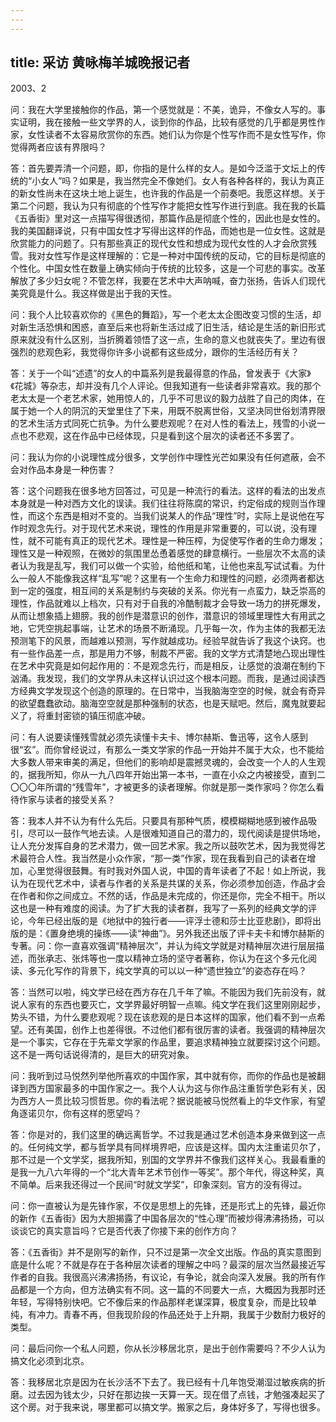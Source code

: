 ```yaml
---
---
---
```

title: 采访 黄咏梅羊城晚报记者
---




2003、2

问：我在大学里接触你的作品，第一个感觉就是：不美，诡异，不像女人写的。事实证明，我在接触一些文学界的人，谈到你的作品，比较有感觉的几乎都是男性作家，女性读者不太容易欣赏你的东西。她们认为你是个性写作而不是女性写作，你觉得两者应该有界限吗？

答：首先要弄清一个问题，即，你指的是什么样的女人。是如今泛滥于文坛上的传统的“小女人”吗？如果是，我当然完全不像她们。女人有各种各样的，我认为真正的新女性尚未在这块土地上诞生，也许我的作品是一个前奏吧。我愿这样想。关于第二个问题，我认为只有彻底的个性写作才能把女性写作进行到底。我在我的长篇《五香街》里对这一点描写得很透彻，那篇作品是彻底个性的，因此也是女性的。我的美国翻译说，只有中国女性才写得出这样的作品，而她也是一位女性。这就是欣赏能力的问题了。只有那些真正的现代女性和想成为现代女性的人才会欣赏残雪。我对女性写作是这样理解的：它是一种对中国传统的反动，它的目标是彻底的个性化。中国女性在数量上确实倾向于传统的比较多，这是一个可悲的事实。改革解放了多少妇女呢？不管怎样，我要在艺术中大声呐喊，奋力张扬，告诉人们现代美究竟是什么。我这样做是出于我的天性。

问：我个人比较喜欢你的《黑色的舞蹈》，写一个老太太企图改变习惯的生活，却对新生活恐惧和困惑，直至后来也将新生活过成了旧生活，结论是生活的新旧形式原来就没有什么区别，当折腾着领悟了这一点，生命的意义也就丧失了。里边有很强烈的悲观色彩，我觉得你许多小说都有这些成分，跟你的生活经历有关？

答：关于一个叫“述遗”的女人的中篇系列是我最得意的作品，曾发表于《大家》《花城》等杂志，却并没有几个人评论。但我知道有一些读者非常喜欢。我的那个老太太是一个老艺术家，她用惊人的，几乎不可思议的毅力战胜了自己的肉体，在属于她一个人的阴沉的天堂里住了下来，用既不脱离世俗，又坚决同世俗划清界限的艺术生活方式同死亡抗争。为什么要悲观呢？在对人性的看法上，残雪的小说一点也不悲观，这在作品中已经体现，只是看到这个层次的读者还不多罢了。

问：我认为你的小说理性成分很多，文学创作中理性光芒如果没有任何遮蔽，会不会对作品本身是一种伤害？

答：这个问题我在很多地方回答过，可见是一种流行的看法。这样的看法的出发点本身就是一种对西方文化的误读。我们往往将陈腐的常识，约定俗成的规则当作理性，而这个东西是相对不变的。当我们说某人的作品“理性”时，实际上是说他在写作时观念先行。对于现代艺术来说，理性的作用是非常重要的，可以说，没有理性，就不可能有真正的现代艺术。理性是一种压榨，为促使写作者的生命力爆发；理性又是一种观照，在微妙的氛围里怂恿着感觉的肆意横行。一些层次不太高的读者认为我是乱写，我们可以做一个实验，给他纸和笔，让他也来乱写试试看。为什么一般人不能像我这样“乱写”呢？这里有一个生命力和理性的问题，必须两者都达到一定的强度，相互间的关系是制约与突破的关系。你光有一点蛮力，缺乏崇高的理性，作品就难以上档次，只有对于自我的冷酷制裁才会导致一场力的拼死爆发，从而让想象插上翅膀。我的创作是潜意识的创作，潜意识的领域里理性大有用武之地，它凭空挑起事端，让艺术的场景不断涌现。几乎每一次，作为主体的我都无法预测笔下的风景，而越难以预测，写作就越成功。经验早就告诉了我这个诀窍。也有一些作品差一点，那是用力不够，制裁不严密。我的文学方式清楚地凸现出理性在艺术中究竟是如何起作用的：不是观念先行，而是相反，让感觉的浪潮在制约下汹涌。我发现，我们的文学界从未这样认识过这个根本问题。而我，是通过阅读西方经典文学发现这个创造的原理的。在日常中，当我脑海空空的时候，就会有奇异的欲望蠢蠢欲动。脑海空空就是那种强制的状态，也是天赋吧。然后，魔鬼就要起义了，将重封密锁的镇压彻底冲破。

问：有人说要读懂残雪就必须先读懂卡夫卡、博尔赫斯、鲁迅等，这令人感到很“玄”。而你曾经说过，有那么一类文学家的作品一开始并不属于大众，也不能给大多数人带来审美的满足，但他们的影响却是震撼灵魂的，会改变一个人的人生观的，据我所知，你从一九八四年开始出第一本书，一直在小众之内被接受，直到二〇〇〇年所谓的“残雪年”，才被更多的读者理解。你就是那一类作家吗？你怎么看待作家与读者的接受关系？

答：我本人并不认为有什么先后。只要具有那种气质，模模糊糊地感到被作品吸引，尽可以一鼓作气地去读。人是很难知道自己的潜力的，现代阅读是提供场地，让人充分发挥自身的艺术潜力，做一回艺术家。我之所以鼓吹艺术，因为我觉得艺术最符合人性。我当然是小众作家，“那一类”作家，现在我看到自己的读者在增加，心里觉得很鼓舞。有时我对外国人说，中国的青年读者了不起！如上所说，我认为在现代艺术中，读者与作者的关系是共谋的关系，你必须参加创造，作品才会在作者和你之间成立。不然的话，作品是未完成的，你还是你，完全不相干。所以这也是一种有难度的阅读。为了扩大我的读者群，我写了一系列的经典文学的评论，今年已经出版的是《地狱中的独行者——评浮士德和莎士比亚悲剧》，即将出版的是：《置身绝境的操练——读“神曲”》。另外我还出版了评卡夫卡和博尔赫斯的专著。问：你一直喜欢强调“精神层次”，并认为纯文学就是对精神层次进行层层描述，而张承志、张炜等也一度以精神立场的坚守者著称，你认为在这个多元化阅读、多元化写作的背景下，纯文学真的可以以一种“遗世独立”的姿态存在吗？

答：当然可以啦，纯文学已经在西方存在几千年了嘛。不能因为我们先前没有，就说人家有的东西也要灭亡，文学界最好明智一点嘛。纯文学在我们这里刚刚起步，势头不错，为什么要悲观呢？现在该悲观的是日本这样的国家，他们看不到一点希望。还有美国，创作上也差得很。不过他们都有很厉害的读者。我强调的精神层次是一个事实，它存在于先辈文学家的作品里，要追求精神独立就要探讨这个问题。这不是一两句话说得清的，是巨大的研究对象。

问：我听到过马悦然列举他所喜欢的中国作家，其中就有你，而你的作品也是被翻译到西方国家最多的中国作家之一。我个人认为这与你作品注重哲学色彩有关，因为西方人一贯比较习惯哲思。你的看法呢？据说能被马悦然看上的华文作家，有望角逐诺贝尔，你有这样的愿望吗？

答：你是对的，我们这里的确远离哲学。不过我是通过艺术创造本身来做到这一点的。任何纯文学，都与哲学具有同样境界吧，应该是这样。国内太注重诺贝尔了，那不过是一个文学奖，据我所知，别国的文学界并不像我们这样关心。我最看重的是我一九八六年得的一个“北大青年艺术节创作一等奖”。那个年代，得这种奖，真不简单。后来我还得过一个民间“时就文学奖”，印象深刻。官方的没有得过。

问：你一直被认为是先锋作家，不仅是思想上的先锋，还是形式上的先锋，最近你的新作《五香街》因为大胆揭露了中国各层次的“性心理”而被炒得沸沸扬扬，可以谈谈它的真实意旨吗？它是否代表了你接下来的创作方向？

答：《五香街》并不是刚写的新作，只不过是第一次全文出版。作品的真实意图到底是什么呢？不就是存在于各种层次读者的理解之中吗？最深的层次当然最接近写作者的自我。我很高兴沸沸扬扬，有议论，有争论，就会向深入发展。我的所有作品都是一个方向，但方法确实有不同。这一篇的不同要大一点，大概因为我那时还年轻，写得特别快吧。它不像后来的作品那样老谋深算，极度复杂，而是比较单纯，有冲力。青春不再，但我现阶段的作品还处于上升期，我属于少数耐力极好的类型。

问：最后问你一个私人问题，你从长沙移居北京，是出于创作需要吗？不少人认为搞文化必须到北京。

答：我移居北京是因为在长沙活不下去了。我已经有十几年饱受潮湿过敏疾病的折磨。过去因为钱太少，只好在那边挨一天算一天。现在借了点钱，才勉强凑起买了这个房。对于我来说，哪里都可以搞文学。搬家之后，身体好多了，写得也很多。